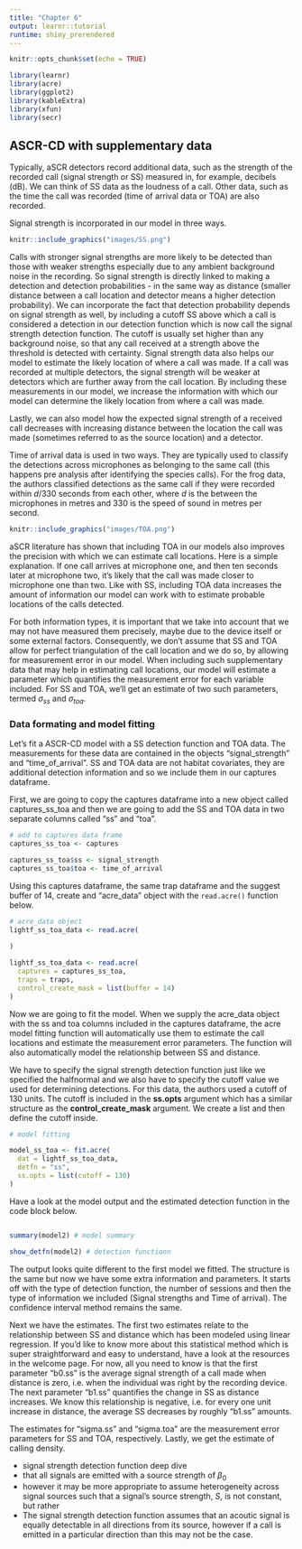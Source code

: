 ```yaml
---
title: "Chapter 6"
output: learnr::tutorial
runtime: shiny_prerendered
---
```


```r
knitr::opts_chunk$set(echo = TRUE)

library(learnr)
library(acre)
library(ggplot2)
library(kableExtra)
library(xfun)
library(secr)

```

## ASCR-CD with supplementary data 

Typically, aSCR detectors record additional data, such as the strength of the recorded call (signal strength or SS) measured in, for example, decibels (dB). We can think of SS data as the loudness of a call. Other data, such as the time the call was recorded (time of arrival data or TOA) are also recorded. 

Signal strength is incorporated in our model in three ways.

```r
knitr::include_graphics("images/SS.png")
```


Calls with stronger signal strengths are more likely to be detected than those with weaker strengths especially due to any ambient background noise in the recording. So signal strength is directly linked to making a detection and detection probabilities - in the same way as distance (smaller distance between a call location and detector means a higher detection probability).  We can incorporate the fact that detection probability depends on signal strength as well, by including a cutoff SS above which a call is considered a detection in our detection function which is now call the signal strength detection function. The cutoff is usually set higher than any background noise, so that any call received at a strength above the threshold is detected with certainty. 
Signal strength data also helps our model to estimate the likely location of where a call was made. If a call was recorded at multiple detectors, the signal strength will be weaker at detectors which are further away from the call location. By including these measurements in our model, we increase the information with which our model can determine the likely location from where a call was made.

Lastly, we can also model how the expected signal strength of a received call decreases with increasing distance between the location the call was made (sometimes referred to as the source location) and a detector. 

Time of arrival data is used in two ways. They are typically used to classify the detections across microphones as belonging to the same call (this happens pre analysis after identifying the species calls). For the frog data, the authors classified detections as the same call if they were recorded within $d/330$ seconds from each other, where $d$ is the between the microphones in metres and 330 is the speed of sound in metres per second. 

```r
knitr::include_graphics("images/TOA.png")
```

aSCR literature has shown that including TOA in our models also improves the precision with which we can estimate call locations. Here is a simple explanation. If one call arrives at microphone one, and then ten seconds later at microphone two, it's likely that the call was made closer to microphone one than two. Like with SS, including TOA data increases the amount of information our model can work with to estimate probable locations of the calls detected. 

For both information types, it is important that we take into account that we may not have measured them precisely, maybe due to the device itself or some external factors. Consequently, we don't assume that SS and TOA allow for perfect triangulation of the call location and we do so, by allowing for measurement error in our model. When including such supplementary data that may help in estimating call locations, our model will estimate a parameter which quantifies the measurement error for each variable included. For SS and TOA, we'll get an estimate of two such parameters, termed $\sigma_{ss}$ and $\sigma_{toa}$. 

### Data formating and model fitting 

Let's fit a ASCR-CD model with a SS detection function and TOA data. The measurements for these data are contained in the objects "signal_strength" and "time_of_arrival". SS and TOA data are not habitat covariates, they are additional detection information and so we include them in our captures dataframe. 

First, we are going to copy the captures dataframe into a new object called captures_ss_toa and then we are going to add the SS and TOA data in two separate columns called "ss" and "toa". 

```r
# add to captures data frame 
captures_ss_toa <- captures

captures_ss_toa$ss <- signal_strength
captures_ss_toa$toa <- time_of_arrival

```

Using this captures dataframe, the same trap dataframe and the suggest buffer of 14, create and "acre_data" object with the $\texttt{read.acre()}$ function below. 

```r

# acre_data object 
lightf_ss_toa_data <- read.acre(
  
)

```

```r

lightf_ss_toa_data <- read.acre(
  captures = captures_ss_toa,
  traps = traps,
  control_create_mask = list(buffer = 14)
)

```

Now we are going to fit the model. When we supply the acre_data object with the ss and toa columns included in the captures dataframe, the acre model fitting function will automatically use them to estimate the call locations and estimate the measurement error parameters. The function will also automatically model the relationship between SS and distance. 

We have to specify the signal strength detection function just like we specified the halfnormal and we also have to specify the cutoff value we used for determining detections. For this data, the authors used a cutoff of 130 units. The cutoff is included in the **ss.opts** argument which has a similar structure as the **control_create_mask** argument. We create a list and then define the cutoff inside. 

```r

# model fitting 

model_ss_toa <- fit.acre(
  dat = lightf_ss_toa_data, 
  detfn = "ss", 
  ss.opts = list(cutoff = 130)
)

```

Have a look at the model output and the estimated detection function in the code block below.

```r


```


```r

summary(model2) # model summary 

show_detfn(model2) # detection functionn

```

The output looks quite different to the first model we fitted. The structure is the same but now we have some extra information and parameters. It starts off with the type of detection function, the number of sessions and then the type of information we included (Signal strengths and Time of arrival). The confidence interval method remains the same. 

Next we have the estimates. The first two estimates relate to the relationship between SS and distance which has been modeled using linear regression. If you'd like to know more about this statistical method which is super straightforward and easy to understand, have a look at the resources in the welcome page. For now, all you need to know is that the first parameter "b0.ss" is the average signal strength of a call made when distance is zero, i.e. when the individual was right by the recording device. The next parameter "b1.ss" quantifies the change in SS as distance increases. We know this relationship is negative, i.e. for every one unit increase in distance, the average SS decreases by roughly "b1.ss" amounts. 

The estimates for "sigma.ss" and "sigma.toa" are the measurement error parameters for SS and TOA, respectively. Lastly, we get the estimate of calling density.

- signal strength detection function deep dive 
- that all signals are emitted with a source strength of $\beta_0$ 
- however it may be more appropriate to assume heterogeneity across signal sources such that a signal's source strength, $S$, is not constant, but rather
- The signal strength detection function assumes that an acoutic signal
is equally detectable in all directions from its source, however if a
call is emitted in a particular direction than this may not be the
case. 

